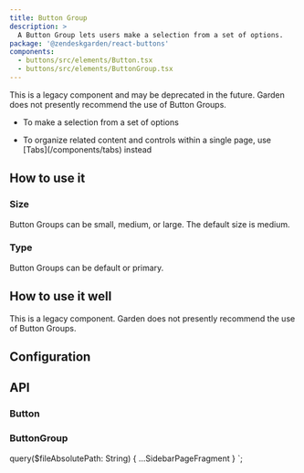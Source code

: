 ```yaml
---
title: Button Group
description: >
  A Button Group lets users make a selection from a set of options.
package: '@zendeskgarden/react-buttons'
components:
  - buttons/src/elements/Button.tsx
  - buttons/src/elements/ButtonGroup.tsx
---
```


This is a legacy component and may be deprecated in the future. Garden does not presently
recommend the use of Button Groups.

<Usage>
  <Use>
    <ul>
      <li>To make a selection from a set of options</li>
    </ul>
  </Use>
  <Misuse>
    <ul>
      <li>
        <Markdown>
          To organize related content and controls within a single page, use
          [Tabs](/components/tabs) instead
        </Markdown>
      </li>
    </ul>
  </Misuse>
</Usage>

## How to use it

### Size

Button Groups can be small, medium, or large. The default size is medium.


<CodeExample code={ButtonGroupSizeCode}>
  <ButtonGroupSize />
</CodeExample>

### Type

Button Groups can be default or primary.


<CodeExample code={ButtonGroupTypeCode}>
  <ButtonGroupType />
</CodeExample>

## How to use it well

This is a legacy component. Garden does not presently recommend the use of Button Groups.

## Configuration

<Configuration reactPackage={props.data.mdx.package} components={props.data.mdx.components} />

## API

### Button

<PropSheet components={props.data.mdx.components} componentName="button" />

### ButtonGroup

<PropSheet components={props.data.mdx.components} componentName="buttonGroup" />


  query($fileAbsolutePath: String) {
    ...SidebarPageFragment
  }
`;
